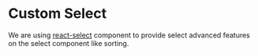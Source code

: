 # Custom Select

We are using [react-select](https://react-select.com/home) component to provide select advanced features on the select component like sorting.
